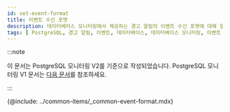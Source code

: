 ```yaml
---
id: set-event-format
title: 이벤트 수신 포맷
description: 데이터베이스 모니터링에서 제공하는 경고 알림의 이벤트 수신 포맷에 대해 알아봅니다.
tags: [ PostgreSQL, 경고 알림, 이벤트, 데이터베이스, 데이터베이스 모니터링, 이벤트 수신 포맷 ]
---
```


:::note

이 문서는 PostgreSQL 모니터링 V2를 기준으로 작성되었습니다. PostgreSQL 모니터링 V1 문서는 [다음 문서](../postgresql-v1/set-event-format)를 참조하세요.

:::

{@include: ../common-items/_common-event-format.mdx}
